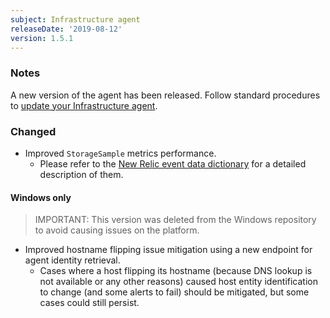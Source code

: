 ```yaml
---
subject: Infrastructure agent
releaseDate: '2019-08-12'
version: 1.5.1
---
```


### Notes

A new version of the agent has been released. Follow standard procedures to [update your Infrastructure agent](/docs/infrastructure/new-relic-infrastructure/installation/update-infrastructure-agent).

### Changed

* Improved `StorageSample` metrics performance.
  * Please refer to the [New Relic event data dictionary](https://docs.newrelic.com/attribute-dictionary) for a detailed description of them.

#### Windows only

> IMPORTANT: This version was deleted from the Windows repository to avoid causing issues on the platform.

* Improved hostname flipping issue mitigation using a new endpoint for agent identity retrieval.
  * Cases where a host flipping its hostname (because DNS lookup is not available or any other reasons) caused host entity identification to change (and some alerts to fail) should be mitigated, but some cases could still persist.
